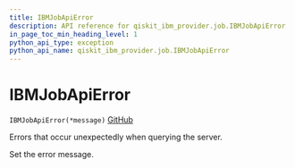 ```yaml
---
title: IBMJobApiError
description: API reference for qiskit_ibm_provider.job.IBMJobApiError
in_page_toc_min_heading_level: 1
python_api_type: exception
python_api_name: qiskit_ibm_provider.job.IBMJobApiError
---
```


# IBMJobApiError

<span id="qiskit_ibm_provider.job.IBMJobApiError" />

`IBMJobApiError(*message)` [GitHub](https://github.com/qiskit/qiskit-ibm-provider/tree/stable/0.8/qiskit_ibm_provider/job/exceptions.py "view source code")

Errors that occur unexpectedly when querying the server.

Set the error message.

